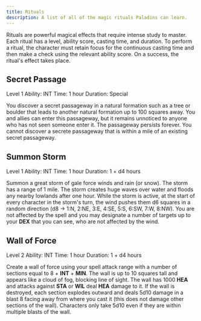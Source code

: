 ```yaml
---
title: Rituals
description: A list of all of the magic rituals Paladins can learn.
---
```



Rituals are powerful magical effects that require intense study to master. Each ritual has a level, ability score, casting time, and duration. To perform a ritual, the character must retain focus for the continuous casting time and then make a check using the relevant ability score. On a success, the ritual's effect takes place.

## Secret Passage

<Tags>
  <Tag>Level 1</Tag>
  <Tag>Ability: INT</Tag>
  <Tag type="secondary">Time: 1 hour</Tag>
  <Tag type="secondary">Duration: Special</Tag>
</Tags>

You discover a secret passageway in a natural formation such as a tree or boulder that leads to another natural formation up to 100 squares away. You and allies can enter this passageway, but it remains unnoticed to anyone who has not seen someone enter it. The passageway persists forever. You cannot discover a secrete passageway that is within a mile of an existing secret passageway.

## Summon Storm

<Tags>
  <Tag>Level 1</Tag>
  <Tag>Ability: INT</Tag>
  <Tag type="secondary">Time: 1 hour</Tag>
  <Tag type="secondary">Duration: 1 + d4 hours</Tag>
</Tags>

Summon a great storm of gale force winds and rain (or snow). The storm has a range of 1 mile. The storm creates huge waves over water and floods any nearby lowlands after one hour. While the storm is active, at the start of every character in the storm's turn, the wind pushes them d6 squares in a random direction (d8 → 1:N, 2:NE, 3:E, 4:SE, 5:S, 6:SW, 7:W, 8:NW). You are not affected by the spell and you may designate a number of targets up to your **DEX** that you can see, who are not affected by the wind.

## Wall of Force

<Tags>
  <Tag>Level 2</Tag>
  <Tag>Ability: INT</Tag>
  <Tag type="secondary">Time: 1 hour</Tag>
  <Tag type="secondary">Duration: 1 + d4 hours</Tag>
</Tags>

Create a wall of force using your spell attack range with a number of sections equal to 8 + **INT** + **MIN**. The wall is up to 10 squares tall and appears like a cloud of fog, blocking line of sight. The wall has 1000 **HEA** and attacks against **STA** or **WIL** deal **HEA** damage to it. If the wall is destroyed, each section explodes outward and deals 5d10 damage in a blast 8 facing away from where you cast it (this does not damage other sections of the wall). Characters only take 5d10 even if they are within multiple blasts of the wall.